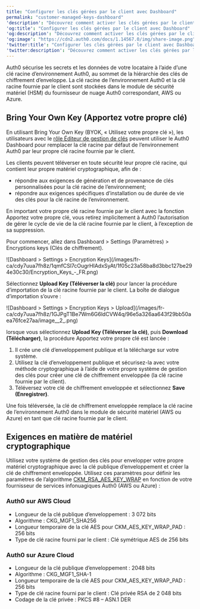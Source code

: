 ```yaml
---
title: "Configurer les clés gérées par le client avec Dashboard"
permalink: "customer-managed-keys-dashboard"
'description': "Découvrez comment activer les clés gérées par le client à l’aide de Dashboard."
'og:title': "Configurer les clés gérées par le client avec Dashboard"
'og:description': "Découvrez comment activer les clés gérées par le client à l’aide de Dashboard."
'og:image': "https://cdn2.auth0.com/docs/1.14567.0/img/share-image.png"
'twitter:title': "Configurer les clés gérées par le client avec Dashboard"
'twitter:description': "Découvrez comment activer les clés gérées par le client à l’aide de Dashboard."
---
```


Auth0 sécurise les secrets et les données de votre locataire à l’aide d’une clé racine d’environnement Auth0, au sommet de la hiérarchie des clés de chiffrement d’enveloppe. La clé racine de l’environnement Auth0 et la clé racine fournie par le client sont stockées dans le module de sécurité matériel (HSM) du fournisseur de nuage Auth0 correspondant, AWS ou Azure.

## Bring Your Own Key (Apportez votre propre clé)

En utilisant Bring Your Own Key (BYOK, « Utilisez votre propre clé »), les utilisateurs avec le [rôle Éditeur de gestion de clés](/docs/fr-ca/get-started/manage-dashboard-access/add-dashboard-users) peuvent utiliser le <Tooltip href="/docs/docs/fr-ca/glossary?term=auth0-dashboard" tip="Auth0 Dashboard
Principal produit d’Auth0 pour configurer vos services." cta="Voir le glossaire">Auth0 Dashboard</Tooltip> pour remplacer la clé racine par défaut de l’environnement Auth0 par leur propre clé racine fournie par le client.

Les clients peuvent téléverser en toute sécurité leur propre clé racine, qui contient leur propre matériel cryptographique, afin de :

* répondre aux exigences de génération et de provenance de clés personnalisées pour la clé racine de l’environnement;
* répondre aux exigences spécifiques d’installation ou de durée de vie des clés pour la clé racine de l’environnement.

<Warning>

En important votre propre clé racine fournie par le client avec la fonction Apportez votre propre clé, vous retirez implicitement à Auth0 l’autorisation de gérer le cycle de vie de la clé racine fournie par le client, à l’exception de sa suppression.

</Warning>

Pour commencer, allez dans Dashboard > Settings (Paramètres) > Encryptions keys (Clés de chiffrement).

<Frame>![Dashboard > Settings > Encryption Keys](/images/fr-ca/cdy7uua7fh8z/1qmfCSl7cOugrHIAdxSyAt/1f05c23a58ba8d3bbc127be294e30c30/Encryption_Keys_-_FR.png)</Frame>

Sélectionnez **Upload Key (Téléverser la clé)** pour lancer la procédure d’importation de la clé racine fournie par le client. La boîte de dialogue d’importation s’ouvre :

<Frame>![Dashboard > Settings > Encryption Keys > Upload](/images/fr-ca/cdy7uua7fh8z/1GJPgT1Be7Wm6G6ldCVW4q/96e5a326aa643f29bb50aea76fce27aa/image__2_.png)</Frame>

lorsque vous sélectionnez **Upload Key (Téléverser la clé)**, puis **Download (Télécharger)**, la procédure Apportez votre propre clé est lancée :

1. Il crée une clé d’enveloppement publique et la télécharge sur votre système.
2. Utilisez la clé d’enveloppement publique et sécurisez-la avec votre méthode cryptographique à l’aide de votre propre système de gestion des clés pour créer une clé de chiffrement enveloppée (la clé racine fournie par le client).
3. Téléversez votre clé de chiffrement enveloppée et sélectionnez **Save (Enregistrer)**.

<Callout icon="file-lines" color="#0EA5E9" iconType="regular">

Une fois téléversée, la clé de chiffrement enveloppée remplace la clé racine de l’environnement Auth0 dans le module de sécurité matériel (AWS ou Azure) en tant que clé racine fournie par le client.

</Callout>

## Exigences en matière de matériel cryptographique

Utilisez votre système de gestion des clés pour envelopper votre propre matériel cryptographique avec la clé publique d’enveloppement et créer la clé de chiffrement enveloppée. Utilisez ces paramètres pour définir les paramètres de l’algorithme [CKM_RSA_AES_KEY_WRAP](https://docs.oasis-open.org/pkcs11/pkcs11-curr/v2.40/cos01/pkcs11-curr-v2.40-cos01.html#_Toc408226894) en fonction de votre fournisseur de services infonuagiques Auth0 (AWS ou Azure) :

### Auth0 sur AWS Cloud

* Longueur de la clé publique d’enveloppement : 3 072 bits
* Algorithme : CKG_MGF1_SHA256
* Longueur temporaire de la clé AES pour CKM_AES_KEY_WRAP_PAD : 256 bits
* Type de clé racine fourni par le client : Clé symétrique AES de 256 bits

### Auth0 sur Azure Cloud

* Longueur de la clé publique d’enveloppement : 2048 bits
* Algorithme : CKG_MGF1_SHA-1
* Longueur temporaire de la clé AES pour CKM_AES_KEY_WRAP_PAD : 256 bits
* Type de clé racine fourni par le client : Clé privée RSA de 2 048 bits
* Codage de la clé privée : PKCS #8 – ASN.1 DER